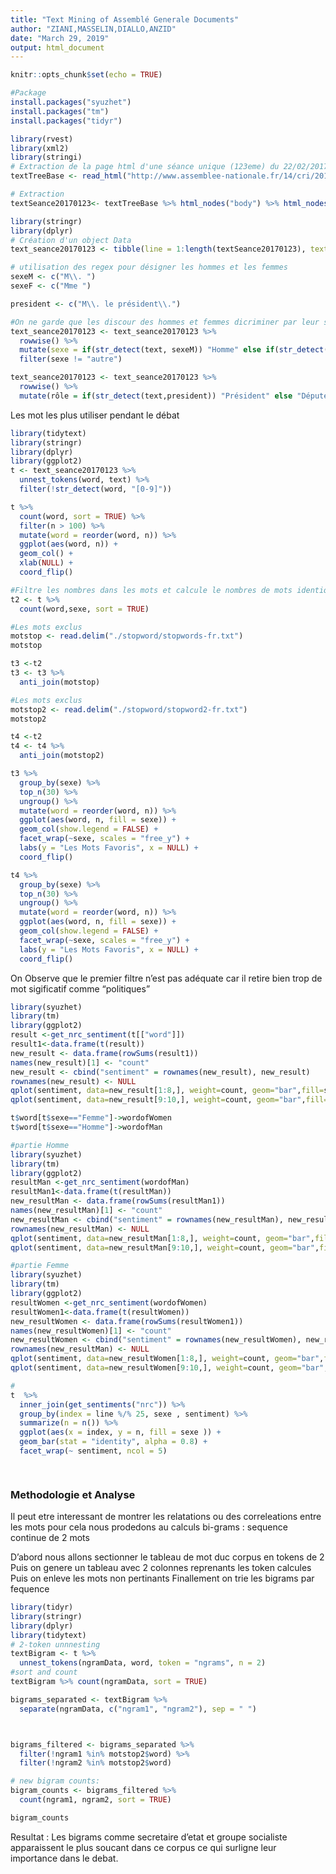 ```yaml
---
title: "Text Mining of Assemblé Generale Documents"
author: "ZIANI,MASSELIN,DIALLO,ANZID"
date: "March 29, 2019"
output: html_document
---
```


```r
knitr::opts_chunk$set(echo = TRUE)
```


```r
#Package
install.packages("syuzhet")
install.packages("tm")
install.packages("tidyr")
```

```r
library(rvest)
library(xml2)
library(stringi)
# Extraction de la page html d'une séance unique (123eme) du 22/02/2017
textTreeBase <- read_html("http://www.assemblee-nationale.fr/14/cri/2016-2017/20170123.asp")

# Extraction 
textSeance20170123<- textTreeBase %>% html_nodes("body") %>% html_nodes("p") %>% html_text() #extraction dans le noeud <body> puis dnas le noeud <p>

```

```r
library(stringr)
library(dplyr)
# Création d'un object Data
text_seance20170123 <- tibble(line = 1:length(textSeance20170123), text = textSeance20170123)

# utilisation des regex pour désigner les hommes et les femmes
sexeM <- c("M\\. ")
sexeF <- c("Mme ")

president <- c("M\\. le président\\.")

#On ne garde que les discour des hommes et femmes dicriminer par leur sexe
text_seance20170123 <- text_seance20170123 %>%
  rowwise() %>% 
  mutate(sexe = if(str_detect(text, sexeM)) "Homme" else if(str_detect(text, sexeF)) "Femme" else "autre") %>% 
  filter(sexe != "autre")

text_seance20170123 <- text_seance20170123 %>%
  rowwise() %>% 
  mutate(rôle = if(str_detect(text,president)) "Président" else "Député")
```

Les mot les plus utiliser pendant le débat
```r
library(tidytext)
library(stringr)
library(dplyr)
library(ggplot2)
t <- text_seance20170123 %>% 
  unnest_tokens(word, text) %>%
  filter(!str_detect(word, "[0-9]"))

t %>%
  count(word, sort = TRUE) %>%
  filter(n > 100) %>%
  mutate(word = reorder(word, n)) %>%
  ggplot(aes(word, n)) +
  geom_col() +
  xlab(NULL) +
  coord_flip()

#Filtre les nombres dans les mots et calcule le nombres de mots identique en fonction du sexe
t2 <- t %>%
  count(word,sexe, sort = TRUE)
```


```r
#Les mots exclus
motstop <- read.delim("./stopword/stopwords-fr.txt")
motstop

t3 <-t2
t3 <- t3 %>%
  anti_join(motstop)
```
```r
#Les mots exclus
motstop2 <- read.delim("./stopword/stopword2-fr.txt")
motstop2

t4 <-t2
t4 <- t4 %>%
  anti_join(motstop2)
```




```r
t3 %>%
  group_by(sexe) %>%
  top_n(30) %>%
  ungroup() %>%
  mutate(word = reorder(word, n)) %>%
  ggplot(aes(word, n, fill = sexe)) +
  geom_col(show.legend = FALSE) +
  facet_wrap(~sexe, scales = "free_y") +
  labs(y = "Les Mots Favoris", x = NULL) +
  coord_flip()

t4 %>%
  group_by(sexe) %>%
  top_n(30) %>%
  ungroup() %>%
  mutate(word = reorder(word, n)) %>%
  ggplot(aes(word, n, fill = sexe)) +
  geom_col(show.legend = FALSE) +
  facet_wrap(~sexe, scales = "free_y") +
  labs(y = "Les Mots Favoris", x = NULL) +
  coord_flip()
```
On Observe que le premier filtre n'est pas adéquate car il retire bien trop de mot sigificatif comme "politiques"
```r

library(syuzhet)
library(tm)
library(ggplot2)
result <-get_nrc_sentiment(t[["word"]])
result1<-data.frame(t(result))
new_result <- data.frame(rowSums(result1))
names(new_result)[1] <- "count"
new_result <- cbind("sentiment" = rownames(new_result), new_result)
rownames(new_result) <- NULL
qplot(sentiment, data=new_result[1:8,], weight=count, geom="bar",fill=sentiment)+ggtitle("TedTalk Sentiments")
qplot(sentiment, data=new_result[9:10,], weight=count, geom="bar",fill=sentiment)+ggtitle("TedTalk Sentiments")

```

```r

t$word[t$sexe=="Femme"]->wordofWomen
t$word[t$sexe=="Homme"]->wordofMan

#partie Homme 
library(syuzhet)
library(tm)
library(ggplot2)
resultMan <-get_nrc_sentiment(wordofMan)
resultMan1<-data.frame(t(resultMan))
new_resultMan <- data.frame(rowSums(resultMan1))
names(new_resultMan)[1] <- "count"
new_resultMan <- cbind("sentiment" = rownames(new_resultMan), new_resultMan)
rownames(new_resultMan) <- NULL
qplot(sentiment, data=new_resultMan[1:8,], weight=count, geom="bar",fill=sentiment)+ggtitle("TedTalk Sentiments Homme ")
qplot(sentiment, data=new_resultMan[9:10,], weight=count, geom="bar",fill=sentiment)+ggtitle("TedTalk Sentiments Homme ")

#partie Femme 
library(syuzhet)
library(tm)
library(ggplot2)
resultWomen <-get_nrc_sentiment(wordofWomen)
resultWomen1<-data.frame(t(resultWomen))
new_resultWomen <- data.frame(rowSums(resultWomen1))
names(new_resultWomen)[1] <- "count"
new_resultWomen <- cbind("sentiment" = rownames(new_resultWomen), new_resultWomen)
rownames(new_resultMan) <- NULL
qplot(sentiment, data=new_resultWomen[1:8,], weight=count, geom="bar",fill=sentiment)+ggtitle("TedTalk Sentiments Femme")
qplot(sentiment, data=new_resultWomen[9:10,], weight=count, geom="bar",fill=sentiment)+ggtitle("TedTalk Sentiments Femme")


```


```r
# 
t  %>%   
  inner_join(get_sentiments("nrc")) %>%
  group_by(index = line %/% 25, sexe , sentiment) %>%
  summarize(n = n()) %>%
  ggplot(aes(x = index, y = n, fill = sexe )) + 
  geom_bar(stat = "identity", alpha = 0.8) + 
  facet_wrap(~ sentiment, ncol = 5) 

 

```

### Methodologie et Analyse
Il peut etre interessant de montrer les relatations ou des correleations entre les mots pour cela  nous prodedons au calculs bi-grams :
sequence continue de 2 mots

D'abord nous allons sectionner le tableau de mot duc corpus en tokens de 2 
Puis on genere un tableau avec 2 colonnes reprenants les token calcules
Puis on enleve les mots non pertinants
Finallement on trie les bigrams par fequence

```r
library(tidyr)
library(stringr)
library(dplyr)
library(tidytext)
# 2-token unnnesting
textBigram <- t %>%  
  unnest_tokens(ngramData, word, token = "ngrams", n = 2)
#sort and count
textBigram %>% count(ngramData, sort = TRUE)

bigrams_separated <- textBigram %>%
  separate(ngramData, c("ngram1", "ngram2"), sep = " ")



bigrams_filtered <- bigrams_separated %>%
  filter(!ngram1 %in% motstop2$word) %>%
  filter(!ngram2 %in% motstop2$word)

# new bigram counts:
bigram_counts <- bigrams_filtered %>% 
  count(ngram1, ngram2, sort = TRUE)

bigram_counts

```

Resultat :
Les bigrams  comme secretaire d'etat et  groupe socialiste apparaissent le plus soucant dans ce corpus ce qui surligne leur importance dans le debat.
